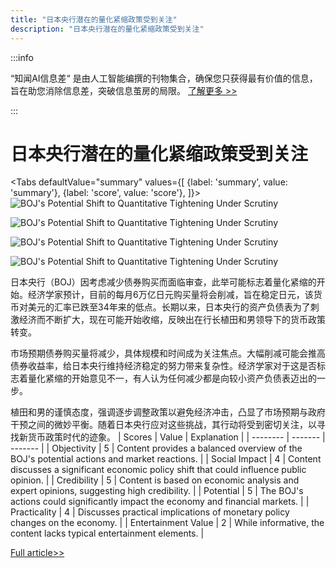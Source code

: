 ```yaml
---
title: "日本央行潜在的量化紧缩政策受到关注"
description: "日本央行潜在的量化紧缩政策受到关注"
---
```



:::info

“知闻AI信息差“ 是由人工智能编撰的刊物集合，确保您只获得最有价值的信息，旨在助您消除信息差，突破信息茧房的局限。  [了解更多 >>](/)

:::

# 日本央行潜在的量化紧缩政策受到关注


<Tabs
	defaultValue="summary"
	values={[
	{label: 'summary', value: 'summary'},
	{label: 'score', value: 'score'},
]}>
<TabItem value="summary">
<img
  src="https://image.informedainews.com/2024/06/Soc-2fK-1717983417-0.jpg"
  alt="BOJ's Potential Shift to Quantitative Tightening Under Scrutiny"
/>

<img
  src="https://image.informedainews.com/2024/06/Soc-fW2-1717983417-1.jpg"
  alt="BOJ's Potential Shift to Quantitative Tightening Under Scrutiny"
/>

<img
  src="https://image.informedainews.com/2024/06/Soc-fTi-1717983417-2.jpg"
  alt="BOJ's Potential Shift to Quantitative Tightening Under Scrutiny"
/>

<img
  src="https://image.informedainews.com/2024/06/Soc-bSw-1717983417-3.jpg"
  alt="BOJ's Potential Shift to Quantitative Tightening Under Scrutiny"
/>



日本央行（BOJ）因考虑减少债券购买而面临审查，此举可能标志着量化紧缩的开始。经济学家预计，目前的每月6万亿日元购买量将会削减，旨在稳定日元，该货币对美元的汇率已跌至34年来的低点。长期以来，日本央行的资产负债表为了刺激经济而不断扩大，现在可能开始收缩，反映出在行长植田和男领导下的货币政策转变。

市场预期债券购买量将减少，具体规模和时间成为关注焦点。大幅削减可能会推高债券收益率，给日本央行维持经济稳定的努力带来复杂性。经济学家对于这是否标志着量化紧缩的开始意见不一，有人认为任何减少都是向较小资产负债表迈出的一步。

植田和男的谨慎态度，强调逐步调整政策以避免经济冲击，凸显了市场预期与政府干预之间的微妙平衡。随着日本央行应对这些挑战，其行动将受到密切关注，以寻找新货币政策时代的迹象。
</TabItem>
<TabItem value="score">
	| Scores     | Value   | Explanation |
	| -------- | ------- | ------- |
	| Objectivity  | 5    | Content provides a balanced overview of the BOJ's potential actions and market reactions.    |
	| Social Impact | 4     | Content discusses a significant economic policy shift that could influence public opinion.    |
	| Credibility    | 5    | Content is based on economic analysis and expert opinions, suggesting high credibility.    |
	| Potential    | 5    | The BOJ's actions could significantly impact the economy and financial markets.    |
	| Practicality    | 4    | Discusses practical implications of monetary policy changes on the economy.    |
	| Entertainment Value    | 2    | While informative, the content lacks typical entertainment elements.    |
</TabItem>
</Tabs>

[Full article>>](https://asia.nikkei.com/Spotlight/Market-Spotlight/Market-to-scrutinize-BOJ-for-signs-of-quantitative-tightening)
